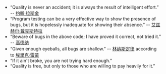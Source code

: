 * “Quality is never an accident; it is always the result of intelligent effort.” -- [[约翰·拉斯金|约翰·拉斯金]]
* “Program testing can be a very effective way to show the presence of bugs, but it is hopelessly inadequate for showing their absence.” -- [[艾兹赫尔·戴克斯特拉|艾兹赫尔·戴克斯特拉]]
* “Beware of bugs in the above code; I have  proved it correct, not tried it.” -- [[高德纳|高德纳]]
* “Given enough eyeballs, all bugs are shallow.” -- [[林纳斯定律|林纳斯定律]] according to [[埃里克·雷蒙|埃里克·雷蒙]]
* “If it ain't broke, you are not trying hard enough.”
* “Quality is free, but only to those who are willing to pay heavily for it.”